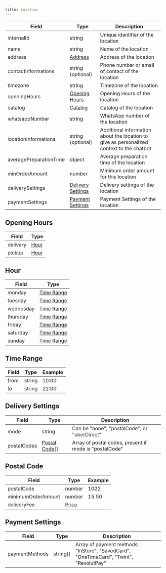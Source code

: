```yaml
---
title: Location
---
```


| Field                  | Type                                       | Description                                                                              |
| ---------------------- | ------------------------------------------ | ---------------------------------------------------------------------------------------- |
| internalId             | string                                     | Unique identifier of the location                                                        |
| name                   | string                                     | Name of the location                                                                     |
| address                | [Address](/chatbot/types/common/address)   | Address of the location                                                                  |
| contactInformations    | string (optional)                          | Phone number or email of contact of the location                                         |
| timezone               | string                                     | Timezone of the location                                                                 |
| openingHours           | [Opening Hours](#opening-hours)            | Opening Hours of the location                                                            |
| catalog                | [Catalog](/chatbot/types/location/catalog) | Catalog of the location                                                                  |
| whatsappNumber         | string                                     | WhatsApp number of the location                                                          |
| locationInformations   | string (optional)                          | Additional information about the location to give as personalized context to the chatbot |
| averagePreparationTime | object                                     | Average preparation time of the location                                                 |
| minOrderAmount         | number                                     | Minimum order amount for this location                                                   |
| deliverySettings       | [Delivery Settings](#delivery-settings)    | Delivery settings of the location                                                        |
| paymentSettings        | [Payment Settings](#payment-settings)      | Payment Settings of the location                                                         |

## Opening Hours

| Field    | Type          |
| -------- | ------------- |
| delivery | [Hour](#hour) |
| pickup   | [Hour](#hour) |

## Hour

| Field     | Type                      |
| --------- | ------------------------- |
| monday    | [Time Range](#time-range) |
| tuesday   | [Time Range](#time-range) |
| wednesday | [Time Range](#time-range) |
| thursday  | [Time Range](#time-range) |
| friday    | [Time Range](#time-range) |
| saturday  | [Time Range](#time-range) |
| sunday    | [Time Range](#time-range) |

## Time Range

| Field | Type   | Example |
| ----- | ------ | ------- |
| from  | string | 10:00   |
| to    | string | 22:00   |

## Delivery Settings

| Field       | Type                          | Description                                            |
| ----------- | ----------------------------- | ------------------------------------------------------ |
| mode        | string                        | Can be "none", "postalCode", or "uberDirect"           |
| postalCodes | [Postal Code](#postal-code)[] | Array of postal codes, present if mode is "postalCode" |

## Postal Code

| Field              | Type                                 | Example |
| ------------------ | ------------------------------------ | ------- |
| postalCode         | number                               | 1022    |
| minimumOrderAmount | number                               | 15.50   |
| deliveryFee        | [Price](/chatbot/types/common/price) |         |

## Payment Settings

| Field          | Type     | Description                                                                            |
| -------------- | -------- | -------------------------------------------------------------------------------------- |
| paymentMethods | string[] | Array of payment methods: "InStore", "SavedCard", "OneTimeCard", "Twint", "RevolutPay" |
